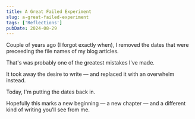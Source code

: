 ```yaml
---
title: A Great Failed Experiment
slug: a-great-failed-experiment
tags: ['Reflections']
pubDate: 2024-08-29
---
```


Couple of years ago (I forgot exactly when), I removed the dates that were preceeding the file names of my blog articles.

That's was probably one of the greatest mistakes I've made.

It took away the desire to write — and replaced it with an overwhelm instead.

Today, I'm putting the dates back in.

Hopefully this marks a new beginning — a new chapter — and a different kind of writing you'll see from me.
